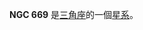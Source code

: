 {{NGCInfoBox|NGCID=NGC 669|發現者=讓·瑪璉·愛德華·史提芬|發現日期=1883年11月28日|其他編號=UGC 1248,MCG 6-5-4,ZWG 522.4|曆元=J2000.0|赤經=1時47分16秒
|赤緯=35°33'47"|星座=三角座|星體=星系|星等=12.5|表面亮度=13|藍等=13.3}}

'''NGC 669''' 是[[三角座|三角座]]的一個[[星系|星系]]。

{{NGCReference|669}}
{{Catalogs|NGC=669}}
{{Galaxy-stub}}